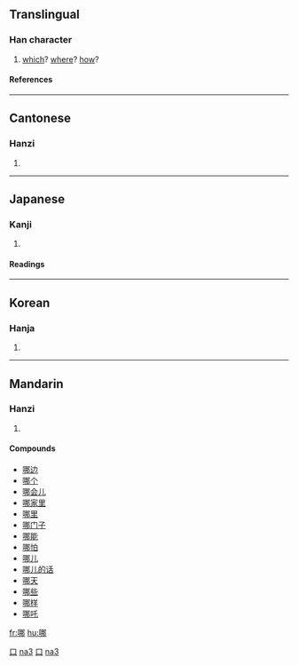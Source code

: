 ==Translingual==
===Han character===
{{Han char|rn=30|rad=口|as=07|sn=10|four=6702<sub>7</sub>|canj=口尸手中 (RSQL)}}
# [[which]]? [[where]]? [[how]]?
====References====
{{Han ref|kx=0190.180|dkj=03651|dj=0410.020|hdz=10623.070|uh=54EA|ud=21738|bh=ADFE|bd=44542}}
----
==Cantonese==
===Hanzi===
{{yue-hanzi|jyut=|y=na1, na4 na5}}
# {{defn|Cantonese}}
----
==Japanese==
===Kanji===
{{ja-kanji|grade=|rs=口07}}
# {{defn|Japanese}} 
====Readings====
{{ja-readings|on=[[だ]] (da), [[な]] (na)|kun=}}
----
==Korean==
===Hanja===
{{ko-hanja|hangeul=나|rv=na|mr=na}}
# {{defn|Korean}}


[[Category:zh-tw:Pronouns|口]]
[[Category:zh-cn:Pronouns|na3]]
[[Category:zh-tw:Beginning Mandarin|口]]
[[Category:zh-cn:Beginning Mandarin|na3]]
----
==Mandarin==
===Hanzi===
{{cmn-hanzi|pin=[[nǎ]] ([[na3]]), [[na]] ([[na5]]), [[né]] ([[ne2]]), [[něi]] ([[nei3]]), [[nuó]] ([[nuo2]])|wg=na<sup>3</sup>, na<sup>5</sup>, *<sup>2</sup>, nei<sup>3</sup>, no<sup>2</sup>}}
# {{defn|Mandarin}}

====Compounds====
*[[哪边]]
*[[哪个]]
*[[哪会儿]]
*[[哪家里]]
*[[哪里]]
*[[哪门子]]
*[[哪能]]
*[[哪怕]]
*[[哪儿]]
*[[哪儿的话]]
*[[哪天]]
*[[哪些]]
*[[哪样]]
*[[哪吒]]

[[fr:哪]]
[[hu:哪]]
